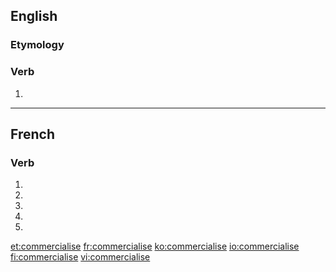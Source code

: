 {{also|commercialisé}}
==English==

===Etymology===
{{suffix|commercial|ise|lang=en}}

===Verb===
{{en-verb|commercialis|es}}

# {{standard spelling of|from=non-Oxford British spelling|commercialize|lang=en}}

----

==French==

===Verb===
{{fr-verb-form}}

# {{conjugation of|commercialiser||1|s|pres|ind|lang=fr}}
# {{conjugation of|commercialiser||3|s|pres|ind|lang=fr}}
# {{conjugation of|commercialiser||1|s|pres|sub|lang=fr}}
# {{conjugation of|commercialiser||3|s|pres|sub|lang=fr}}
# {{conjugation of|commercialiser||2|s|imp|lang=fr}}

[[et:commercialise]]
[[fr:commercialise]]
[[ko:commercialise]]
[[io:commercialise]]
[[fi:commercialise]]
[[vi:commercialise]]